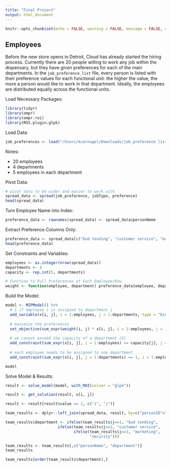 ```yaml
---
title: "Final Project"
output: html_document
---
```


```r
knitr::opts_chunk$set(echo = FALSE, warning = FALSE, message = FALSE, comment = "")
```

## Employees

Before the new store opens in Detroit, Cloud has already started the hiring process. Currently there are 20 people willing to work any job within the dispensary, but they have given preferences for each of the main departments. In the `job_preference_list` file, every person is listed with their preference values for each functional unit: the higher the value, the more a person would like to work in that department. Ideally, the employees are distributed equally across the functional units.


Load Necessary Packages:
```r
library(tidyr)
library(ompr)
library(ompr.roi)
library(ROI.plugin.glpk)
```

Load Data:
```r
job_preferences <- load("/Users/kcernugel/Downloads/job_preference_list.RData")
```



Notes:

- 20 employees
- 4 departments
- 5 employees in each department



Pivot Data:
```r
# pivot data to be wider and easier to work with
spread_data <- spread(job_preference, jobType, preference)
head(spread_data)
```
Turn Employee Name into Index:
```r
preference_data <- rownames(spread_data) <- spread_data$personName
```

Extract Preference Columns Only:
```r
preference_data <- spread_data[c("bud tending", "customer service", "marketing", "security")]
head(preference_data)
```

Set Constraints and Variables:
```r
employees <- as.integer(nrow(spread_data))
departments <- 4
capacity <- rep.int(5, departments)

# Function to Pull Preferences of Each Employee/Row
weight <- function(employee, department) preference_data[employee, department]
```

Build the Model:
```r
model <- MIPModel() %>%
  # 1 if employee i is assigned to department j
  add_variable(x[i, j], i = 1:employees, j = 1:departments, type = "binary") %>%
  
  # maximize the preferences
  set_objective(sum_expr(weight(i, j) * x[i, j], i = 1:employees, j = 1:departments)) %>%
  
  # we cannot exceed the capacity of a department (5)
  add_constraint(sum_expr(x[i, j], i = 1:employees) <= capacity[j], j = 1:departments) %>% 
  
  # each employee needs to be assigned to one department
  add_constraint(sum_expr(x[i, j], j = 1:departments) == 1, i = 1:employees)

model
```

Solve Model & Results:
```r
result <- solve_model(model, with_ROI(solver = "glpk"))

result <- get_solution(result, x[i, j])

result <- result[result$value == 1, c("i", "j")]

team_results <- dplyr::left_join(spread_data, result, by=c("personID"="i"))

team_results$department <- ifelse(team_results$j==1, "bud tending",
                       ifelse(team_results$j==2, "customer service",
                              ifelse(team_results$j==3, "marketing",
                                     "security")))
```

```r
team_results <- team_results[,c("personName", "department")]
team_results
```

```r
team_results[order(team_results$department),]
```
